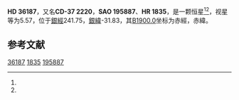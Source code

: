{{Starbox begin
| name = HD 36187
}}
{{Starbox observe
| epoch = [[J2000.0|J2000.0]]
| constell = {{星座名待查}}<ref name=SIMBAD>{{cite web
 | url=http://simbad.u-strasbg.fr/simbad/sim-id?Ident=HR+1835
 | title=Pulsating variable Star
 | publisher=Centre de Données astronomiques de Strasbourg
 | work=SIMBAD
 | accessdate=2012-07-13
 | archive-date=2016-03-15
 | archive-url=https://web.archive.org/web/20160315122308/http://simbad.u-strasbg.fr/simbad/sim-id?Ident=HR+1835
 | dead-url=no
 }}</ref><ref name=DATA>{{cite web
 | url=http://vizier.u-strasbg.fr/viz-bin/VizieR-5?-out.add=.&-source=5050&-corr=PK=HR&-out.max=9999&HR=1835
 | title=VizieR Detailed Page
 | accessdate=2012-07-13
 | archive-date=2016-03-05
 | archive-url=https://web.archive.org/web/20160305031202/http://vizier.u-strasbg.fr/viz-bin/VizieR-5?-out.add=.&-source=5050&-corr=PK=HR&-out.max=9999&HR=1835
 | dead-url=no
 }}</ref>
| 星官 = 
| ra = {{RA|5|28|15.3}}<ref name=SIMBAD /><ref name=DATA />
| dec = {{DEC|-37|13|50}}<ref name=SIMBAD /><ref name=DATA />
| appmag_v = 5.57<ref name=SIMBAD /><ref name=DATA />
}}
{{Starbox character
| class = A1V<ref name=SIMBAD /><ref name=DATA />
| b-v = 0.02<ref name=SIMBAD /><ref name=DATA />
| u-b = 0.03<ref name=SIMBAD /><ref name=DATA />
| r-i = <ref name=SIMBAD /><ref name=DATA />
| variable = 
}}
{{Starbox astrometry
| radial_v = 0.03
| prop_mo_ra = 50
| parallax = 
| p_error = 
}}
{{Starbox catalog
| names =CD-37 2220，[[SAO星表|SAO]] 195887，[[HD星表|HD]] 36187，[[HR星表|HR]] 1835}}
{{Starbox reference |Simbad=HR+1835}}
{{Starbox end}}

'''HD 36187'''，又名'''CD-37 2220'''，'''SAO 195887'''、'''HR 1835'''，是一颗恒星<ref name=SIMBAD /><ref name=DATA />，视星等为5.57，位于[[銀道座標系|銀經]]241.75，[[銀道座標系|銀緯]]-31.83，其[[B1900.0|B1900.0]]坐标为赤經{{RA|5|24|48.5}}，赤緯{{DEC|-37|-31.83|50}}。

== 参考文献 ==
{{reflist}}

{{star-stub}}

[[Category:HD和HDE天體|36187]]
[[Category:HR天體|1835]]
[[Category:SAO天體|195887]]